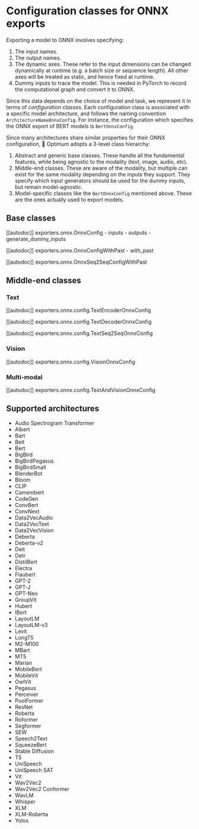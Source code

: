 <!--Copyright 2022 The HuggingFace Team. All rights reserved.

Licensed under the Apache License, Version 2.0 (the "License"); you may not use this file except in compliance with
the License. You may obtain a copy of the License at

http://www.apache.org/licenses/LICENSE-2.0

Unless required by applicable law or agreed to in writing, software distributed under the License is distributed on
an "AS IS" BASIS, WITHOUT WARRANTIES OR CONDITIONS OF ANY KIND, either express or implied. See the License for the
specific language governing permissions and limitations under the License.
-->

# Configuration classes for ONNX exports

Exporting a model to ONNX involves specifying:
1. The input names.
2. The output names.
3. The dynamic axes. These refer to the input dimensions can be changed dynamically at runtime (e.g. a batch size or sequence length).
All other axes will be treated as static, and hence fixed at runtime.
4. Dummy inputs to trace the model. This is needed in PyTorch to record the computational graph and convert it to ONNX.

Since this data depends on the choice of model and task, we represent it in terms of _configuration classes_. Each configuration class is associated with
a specific model architecture, and follows the naming convention `ArchitectureNameOnnxConfig`. For instance, the configuration which specifies the ONNX
export of BERT models is `BertOnnxConfig`.

Since many architectures share similar properties for their ONNX configuration, 🤗 Optimum adopts a 3-level class hierarchy:
1. Abstract and generic base classes. These handle all the fundamental features, while being agnostic to the modality (text, image, audio, etc).
2. Middle-end classes. These are aware of the modality, but multiple can exist for the same modality depending on the inputs they support.
They specify which input generators should be used for the dummy inputs, but remain model-agnostic.
3. Model-specific classes like the `BertOnnxConfig` mentioned above. These are the ones actually used to export models.


## Base classes

[[autodoc]] exporters.onnx.OnnxConfig
    - inputs
    - outputs
    - generate_dummy_inputs

[[autodoc]] exporters.onnx.OnnxConfigWithPast
    - with_past

[[autodoc]] exporters.onnx.OnnxSeq2SeqConfigWithPast

## Middle-end classes

### Text

[[autodoc]] exporters.onnx.config.TextEncoderOnnxConfig

[[autodoc]] exporters.onnx.config.TextDecoderOnnxConfig

[[autodoc]] exporters.onnx.config.TextSeq2SeqOnnxConfig


### Vision

[[autodoc]] exporters.onnx.config.VisionOnnxConfig


### Multi-modal

[[autodoc]] exporters.onnx.config.TextAndVisionOnnxConfig

## Supported architectures

- Audio Spectrogram Transformer
- Albert
- Bart
- Beit
- Bert
- BigBird
- BigBirdPegasus
- BigBirdSmall
- BlenderBot
- Bloom
- CLIP
- Camembert
- CodeGen
- ConvBert
- ConvNext
- Data2VecAudio
- Data2VecText
- Data2VecVision
- Deberta
- Deberta-v2
- Deit
- Detr
- DistilBert
- Electra
- Flaubert
- GPT-2
- GPT-J
- GPT-Neo
- GroupVit
- Hubert
- IBert
- LayoutLM
- LayoutLM-v3
- Levit
- LongT5
- M2-M100
- MBart
- MT5
- Marian
- MobileBert
- MobileVit
- OwlVit
- Pegasus
- Perceiver
- PoolFormer
- ResNet
- Roberta
- Roformer
- Segformer
- SEW
- Speech2Text
- SqueezeBert
- Stable Diffusion
- T5
- UniSpeech
- UniSpeech SAT
- Vit
- Wav2Vec2
- Wav2Vec2 Conformer
- WavLM
- Whisper
- XLM
- XLM-Roberta
- Yolos
